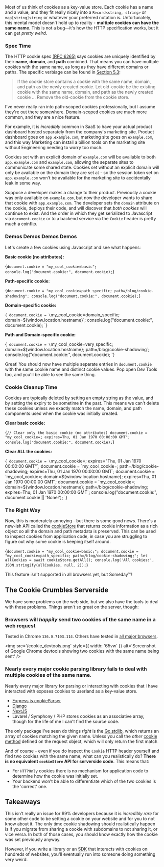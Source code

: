 
Most of us think of cookies as a key-value store. Each cookie has a name and a value, and they fit really nicely into
a `Record<string, string>` or `map[string]string` or whatever your preferred notation is.
Unfortunately, this mental model doesn't hold up to reality - **multiple cookies can have the same name**.
This is not a bug—it's how the HTTP specification works, but it can get _pretty weird_.

### Spec Time

The HTTP cookie spec [(RFC 6265)](https://datatracker.ietf.org/doc/html/rfc6265) says cookies are uniquely identified by their **name**, **domain**, and **path** combined.
That means you can have multiple cookies with the same name, as long as they have different domains or paths.
The specific verbiage can be found in [Section 5.3](https://datatracker.ietf.org/doc/html/rfc6265#section-5.3):

> If the cookie store contains a cookie with the same name, domain, and path as the newly created cookie.
> Let old-cookie be the existing cookie with the same name, domain, and path as the newly created cookie
> ... Remove the old-cookie from the cookie store.

I've never really ran into path-scoped cookies professionally, but I assume they're out there somewhere.
Domain-scoped cookies are much more common, and they are a nice feature.

For example, it is _incredibly_ common in SaaS to have your actual product dashboard hosted separately from the company's marketing site.
Product dashboard goes on `app.example.com`, marketing site goes on `example.com`, and this way Marketing can install a
billion tools on the marketing site without Engineering needing to worry too much.

Cookies set with an explicit domain of `example.com` will be available to both `app.example.com` and `example.com`, allowing the separate sites to communicate
some shared state. Cookies set without an explicit domain will only be available on the domain they are set at - so the session token set on `app.example.com`
won't be available for the marketing site to accidentally leak in some way.

Suppose a developer makes a change to their product. Previously a cookie was only available on `example.com`, but now
the developer wants to share that cookie with `app.example.com`.
The developer sets the `domain` attribute on the cookie, deploys their code, and will discover that _both cookies_ will continue to exist.
And the order in which they get serialized to Javascript via `document.cookie` or to a backend service via the `Cookie` header is pretty much a coinflip.

### Demos Demos Demos Demos

Let's create a few cookies using Javascript and see what happens:

**Basic cookie (no attributes):**

<RunnableCodeBlock>{`
document.cookie = "my_cool_cookie=basic";
console.log("document.cookie:", document.cookie);
`}</RunnableCodeBlock>

**Path-specific cookie:**

<RunnableCodeBlock>{`
document.cookie = "my_cool_cookie=path_specific; path=/blog/cookie-shadowing";
console.log("document.cookie:", document.cookie);
`}</RunnableCodeBlock>

**Domain-specific cookie:**

<RunnableCodeBlock>{`
document.cookie = \`my_cool_cookie=domain_specific; domain=\${window.location.hostname}\`;
console.log("document.cookie:", document.cookie);
`}</RunnableCodeBlock>

**Path and Domain-specific cookie:**

<RunnableCodeBlock>{`
document.cookie = \`my_cool_cookie=very_specific; domain=\${window.location.hostname}; path=/blog/cookie-shadowing\`;
console.log("document.cookie:", document.cookie);
`}</RunnableCodeBlock>

Great! You should now have multiple separate entries in `document.cookie` with the same cookie name and distinct cookie values. Pop open Dev Tools too, and you'll be able to see the same thing.

### Cookie Cleanup Time

Cookies are typically deleted by setting an empty string as the value, and by setting the expiry to be sometime in the past.
This means we can't delete these cookies unless we exactly match the name, domain, and path components used when the cookie was initially created.

**Clear basic cookie:**

<RunnableCodeBlock>{`
// Clear only the basic cookie (no attributes)
document.cookie = "my_cool_cookie=; expires=Thu, 01 Jan 1970 00:00:00 GMT";
console.log("document.cookie:", document.cookie);
`}</RunnableCodeBlock>

**Clear ALL the cookies:**

<RunnableCodeBlock>{`
document.cookie = \`my_cool_cookie=; expires="Thu, 01 Jan 1970 00:00:00 GMT"\`;
document.cookie = \`my_cool_cookie=; path=/blog/cookie-shadowing; expires=Thu, 01 Jan 1970 00:00:00 GMT\`;
document.cookie = \`my_cool_cookie=; domain=\${window.location.hostname}; expires=Thu, 01 Jan 1970 00:00:00 GMT\`;
document.cookie = \`my_cool_cookie=; domain=\${window.location.hostname}; path=/blog/cookie-shadowing; expires=Thu, 01 Jan 1970 00:00:00 GMT\`;
console.log("document.cookie:", document.cookie || 'None!');
`}</RunnableCodeBlock>

### The Right Way

Now, this is moderately annoying - but there is some good news. There's a new-ish API called the
[cookieStore](https://developer.mozilla.org/en-US/docs/Web/API/CookieStore) that returns cookie information as a rich object
so all the domain and path metadata is preserved. This can be used to inspect cookies from application code, in case you
are struggling to figure out why some cookie is keeping itself around.

<RunnableCodeBlock>{`
document.cookie = "my_cool_cookie=basic;";
document.cookie = "my_cool_cookie=path_specific; path=/blog/cookie-shadowing;";
let allCookies = await cookieStore.getAll();
console.log('All cookies:', JSON.stringify(allCookies, null, 2));
`}</RunnableCodeBlock>

This feature isn't supported in all browsers yet, but Someday™️!

## The Cookie Crumbles Serverside

We have some problems on the web side, but we also have the tools to deal with those problems.
Things aren't so great on the server, though:

### Browsers will _happily_ send two cookies of the same name in a web request

Tested in Chrome `136.0.7103.114`. Others have tested in [all major browsers](https://github.com/js-cookie/js-cookie/issues/813#issuecomment-1567412628).

<img
  src='/cookie_devtools.png'
  style={{ width: '65vw' }}
  alt='Screenshot of Google Chrome devtools showing two cookies with the same name being sent'
/>

### Nearly every major cookie parsing library fails to deal with multiple cookies of the same name.

Nearly every major library for parsing or interacting with cookies that I have interacted with exposes cookies
to userland as a key-value store.

- [Express.js cookieParser](https://github.com/expressjs/cookie-parser/blob/master/index.js#L103)
- [Django](https://github.com/django/django/blob/main/django/http/cookie.py#L7)
- [NextJS](https://github.com/vercel/edge-runtime/blob/main/packages/cookies/src/serialize.ts#L28)
- Lavarel / Symphony / PHP stores cookies as an associative array, though for the life of me I can't find the source code.

The only package I've seen do things _right_ is the [Go stdlib](https://pkg.go.dev/net/http#Request.CookiesNamed), which returns an array of cookies matching the given name.
Unless you call the _other_ [cookie method](https://pkg.go.dev/net/http#Request.Cookie) defined on the request object, which will only return the first match.

And of course - even if you do inspect the `Cookie` HTTP header yourself and find two cookies with the same name,
what can you realistically do? **There is no equivalent `cookieStore` API for serverside code.**
This means that:

- For `HTTPOnly` cookies there is no mechanism for application code to determine how the cookie was initially set.
- Your backend won't be able to differentiate which of the two cookies is the 'correct' one.

## Takeaways

This isn't really an issue for 99% developers because it is _incredibly rare_ for some other code to
be setting a cookie on your website and for you to not know about it.
The only time cookie shadowing should realistically happen is if you
migrate from sharing a cookie with subdomains to not sharing it, or vice versa. In both of those cases, you should know
exactly how the cookie was set previously anyway.

However, if you write a library or an [SDK](https://stytch.com/docs/sdks) that interacts with cookies on hundreds of websites,
you'll eventually run into someone doing something very weird.

<ClearCookiesOnLoad />
